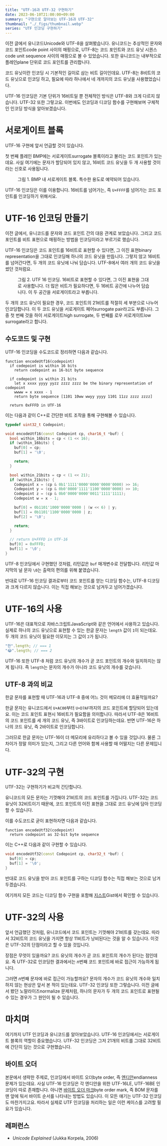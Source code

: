 ```yaml
---
title: "UTF-16과 UTF-32 구현하기"
date: 2023-06-10T21:00:00+09:00
summary: "구현으로 알아보는 UTF-16과 UTF-32"
thumbnail: "./_figs/thumbnail.webp"
series: "UTF 인코딩 구현하기"
---
```






<PostLink href="/2023/06/09/01">이전 글</PostLink>에서 유니코드<L>Unicode</L>와 UTF-8을 살펴봤습니다.
유니코드는 추상적인 문자와 코드 포인트<L>code point</L> 사이의 매핑으로, UTF-8는 코드 포인트와 코드 유닛 시퀀스<L>code unit sequence</L> 사이의 매핑으로 볼 수 있었습니다.
또한 유니코드는 내부적으로 플레인<L>plane</L> 단위로 코드 포인트를 관리합니다.

코드 유닛이란 인코딩 시 기본적인 길이로 삼는 비트 길이인데요.
UTF-8는 8비트의 코드 유닛으로 인코딩 하고, 필요에 따라 하나에서 네 개까지의 코드 유닛을 사용했었습니다.

UTF-16 인코딩은 기본 단위가 16비트일 뿐 전체적인 방식은 UTF-8와 크게 다르지 않습니다.
UTF-32 또한 그렇고요.
이번에도 인코딩과 디코딩 함수를 구현해보며 구체적인 인코딩 방식을 알아보겠습니다.



# 서로게이트 블록

UTF-16 구현에 앞서 언급할 것이 있습니다.

첫 번째 플레인 BMP에는 서로게이트<L>surrogate</L> 블록이라고 불리는 코드 포인트가 있는데요.
사실 여기에는 문자가 할당되어 있지 않고, 16비트 코드 유닛을 두 개 사용할 것이라는 신호로 사용됩니다.

<Figure src={fig1} alt="Surrogate block in BMP">
  <FigureCaption slot="caption">그림 1. BMP 내 서로게이트 블록. 특수한 용도로 예약되어 있습니다.</FigureCaption>
</Figure>

UTF-16 인코딩은 이를 이용합니다.
16비트를 넘어가는, 즉 `U+FFFF`를 넘어가는 코드 포인트를 인코딩하기 위해서요.



# UTF-16 인코딩 만들기

이전 글에서, 유니코드를 문자와 코드 포인트 간의 대응 관계로 보았습니다.
그리고 코드 포인트를 비트 표현으로 매핑하는 방법을 인코딩이라고 부르기로 했습니다.

UTF-16 인코딩은 코드 포인트를 16비트로 표현할 수 있다면, 그 이진 표현<L>binary representation</L>을 그대로 인코딩해 하나의 코드 유닛을 만듭니다.
그렇지 않고 16비트를 넘어간다면, 두 개의 코드 유닛에 나눠 담습니다.
UTF-8에서 여러 개의 코드 유닛을 썼던 것처럼요.

<Figure src={fig2} alt="utf-16 encoding">
  <FigureCaption slot="caption">그림 2. UTF 16 인코딩. 16비트로 표현할 수 있다면, 그 이진 표현을 그대로 사용합니다. 더 많은 비트가 필요하다면, 두 16비트 공간에 나누어 담습니다. 이 두 공간을 서로게이트라고 부릅니다.</FigureCaption>
</Figure>

두 개의 코드 유닛이 필요한 경우, 코드 포인트의 21비트를 적절히 세 부분으로 나누어 인코딩합니다.
이 두 코드 유닛을 서로게이트 페어<L>surrogate pair</L>라고도 부릅니다.
그 중 첫 번째 것을 하이 서로게이트<L>high surrogate</L>, 두 번째를 로우 서로게이트<L>low surrogate</L>라고 합니다.

## 수도코드 및 구현

UTF-16 인코딩을 수도코드로 정리하면 다음과 같습니다.

```
function encodeUtf16(codepoint)
  if codepoint is within 16 bits
    return codepoint as 16-bit byte sequence

  if codepoint is within 21 bits
    let x xxxx yyyy yyzz zzzz zzzz be the binary representation of codepoint
    wwww = x xxxx - 1
    return byte sequence [1101 10ww wwyy yyyy 1101 11zz zzzz zzzz]

  return 0xFFFD in UTF-16
```

이는 다음과 같이 C++로 간단한 비트 조작을 통해 구현해볼 수 있습니다.

```cpp
typedef uint32_t Codepoint;

void encodeUtf16(const Codepoint cp, char16_t *buf) {
  bool within_16bits = cp < (1 << 16);
  if (within_16bits) {
    buf[0] = cp;
    buf[1] = '\0';

    return;
  }

  bool within_21bits = cp < (1 << 21);
  if (within_21bits) {
    Codepoint x = (cp & 0b1'1111'0000'0000'0000'0000) >> 16;
    Codepoint y = (cp & 0b0'0000'1111'1100'0000'0000) >> 10;
    Codepoint z = (cp & 0b0'0000'0000'0011'1111'1111);
    Codepoint w = x - 1;

    buf[0] = 0b1101'1000'0000'0000 | (w << 6) | y;
    buf[1] = 0b1101'1100'0000'0000 | z;
    buf[2] = '\0';

    return;
  }

  // return U+FFFD in UTF-16
  buf[0] = 0xFFFD;
  buf[1] = '\0';
}
```

UTF-8 인코딩에서 구현했던 것처럼, 리턴값은 `buf` 매개변수로 전달합니다.
리턴값 마지막의 널 문자 `\0`는 출력의 편의를 위해 붙였습니다.

반대로 UTF-16 인코딩 결과로부터 코드 포인트를 얻는 디코딩 함수는, UTF-8 디코딩과 크게 다르지 않습니다.
이는 직접 해보는 것으로 남겨두고 넘어가겠습니다.



# UTF-16의 사용

UTF-16은 대표적으로 자바스크립트<L>JavaScript</L>와 같은 언어에서 사용하고 있습니다.
실제로 하나의 코드 유닛으로 표현할 수 있는 한글 문자는 `length` 값이 `1`이 되는데요.
두 개의 코드 유닛이 필요한 이모지는 그 값이 `2`가 됩니다.

```javascript
"한".length; // === 1
"😂".length; // === 2
```

UTF-16 또한 UTF-8 처럼 코드 유닛의 개수가 곧 코드 포인트의 개수와 일치하지는 않게 됩니다.
즉 `length`는 문자의 개수가 아니라 코드 유닛의 개수를 갖습니다.

## UTF-8 과의 비교

한글 문자를 표현할 때 UTF-16과 UTF-8 중에 어느 것이 메모리에 더 효율적일까요?

한글 문자는 유니코드에서 `U+AC00`부터 `U+D7AF`까지의 코드 포인트에 할당되어 있는데요.
이는 코드 포인트 표현시 16비트가 필요함을 의미합니다.
따라서 UTF-8은 16비트의 코드 포인트를 세 개의 코드 유닛, 즉 3바이트로 인코딩하는데요.
반면 UTF-16은 하나의 코드 유닛, 즉 2바이트로 인코딩합니다.

그러므로 한글 문자는 UTF-16이 더 메모리에 유리하다고 볼 수 있을 것입니다.
물론 그 차이가 정말 의미가 있는지, 그리고 다른 언어와 함께 사용할 때 어떨지는 다른 문제입니다.



# UTF-32의 구현

UTF-32는 구현하기가 비교적 간단합니다.

유니코드의 모든 문자는 기껏해야 21비트의 코드 포인트를 가집니다.
UTF-32는 코드유닛이 32비트이기 때문에, 코드 포인트의 이진 표현을 그대로 코드 유닛에 담아 인코딩할 수 있습니다.

이를 수도코드로 굳이 표현하자면 다음과 같습니다.

```
function encodeUtf32(codepoint)
  return codepoint as 32-bit byte sequence
```

이는 C++로 다음과 같이 구현할 수 있습니다.

```cpp
void encodeUtf32(const Codepoint cp, char32_t *buf) {
  buf[0] = cp;
  buf[1] = '\0';
}
```

반대로 코드 유닛을 받아 코드 포인트를 구하는 디코딩 함수는 직접 해보는 것으로 남겨두겠습니다.

여기까지 모든 코드는 디코딩 함수 구현을 포함해 [지스트][gist]<L>Gist</L>에서 확인할 수 있습니다.

[gist]: https://gist.github.com/wcho21/5bb039c1312cfe2aa0dc3c913d8dee75


# UTF-32의 사용

앞서 언급했던 것처럼, 유니코드에서 코드 포인트는 기껏해야 21비트를 갖는데요.
따라서 32비트의 코드 유닛을 가지면 항상 11비트가 낭비된다는 것을 알 수 있습니다.
이것은 UTF-32의 단점이라고 할 수 있을 것입니다.

장점은 무엇이 있을까요?
코드 유닛의 개수가 곧 코드 포인트의 개수가 된다는 점인데요.
즉 UTF-32로 인코딩한 결과에서는 $n$번째 코드 포인트에 바로 접근이 가능하게 됩니다.

그러면 $n$번째 문자에 바로 접근이 가능할까요?
문자의 개수가 코드 유닛의 개수와 일치하지 않는 현상은 앞서 본 적이 있는데요.
UTF-32 인코딩 또한 그렇습니다.
이전 글에서 봤던 노말라이즈<L>normalize</L> 문제처럼, 하나의 문자가 두 개의 코드 포인트로 표현될 수 있는 경우가 그 원인이 될 수 있습니다.



# 마치며

여기까지 UTF 인코딩과 유니코드를 알아보았습니다.
UTF-16 인코딩에서는 서로게이트 블록의 역할이 중요했습니다.
UTF-32 인코딩은 그저 21개의 비트를 그대로 32비트에 간단히 담는 것으로 구현했습니다.

## 바이트 오더

본문에서 생략한 주제로, 인코딩에서 바이트 오더<L>byte order</L>, 즉 [엔디안][wp-endian]<L>endianness</L> 문제가 있는데요.
사실 UTF-16 인코딩은 각 엔디안을 위한 UTF-16LE, UTF-16BE 인코딩이 따로 존재합니다.
아니면 [바이트 오더 마크][wp-bom]<L>byte order mark</L>, 즉 BOM 문자를 맨 앞에 둬서 바이트 순서를 나타내는 방법도 있습니다.
이 모든 얘기는 UTF-32 인코딩도 마찬가지고요.
따라서 실제로 UTF 인코딩을 처리하는 일은 이런 케이스를 고려할 필요가 있습니다.

[wp-endian]: https://ko.wikipedia.org/wiki/%EC%97%94%EB%94%94%EC%96%B8
[wp-bom]: https://ko.wikipedia.org/wiki/%EB%B0%94%EC%9D%B4%ED%8A%B8_%EC%88%9C%EC%84%9C_%ED%91%9C%EC%8B%9D

## 레퍼런스

- *Unicode Explained* (Jukka Korpela, 2006)
